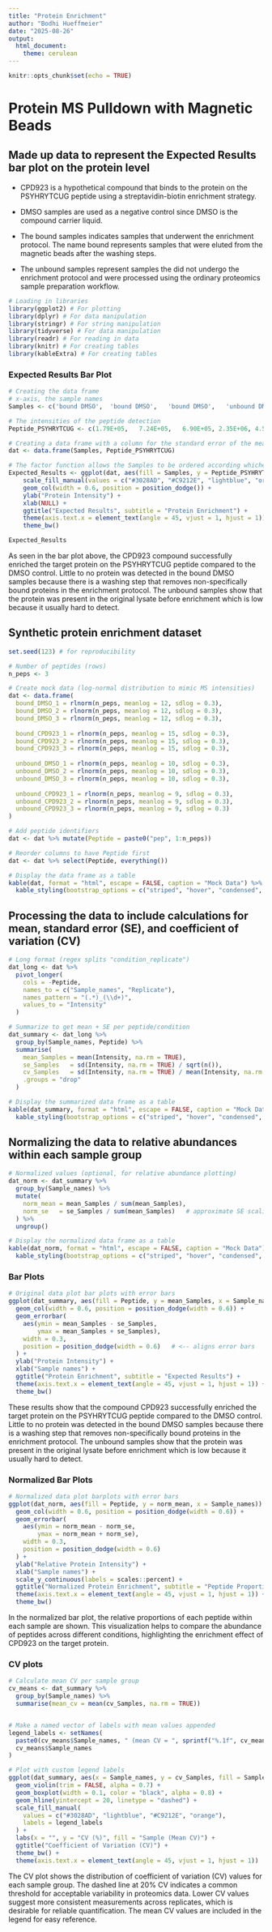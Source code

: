 ```yaml
---
title: "Protein Enrichment"
author: "Bodhi Hueffmeier"
date: "2025-08-26"
output: 
  html_document: 
    theme: cerulean
---
```


```r
knitr::opts_chunk$set(echo = TRUE)
```


# Protein MS Pulldown with Magnetic Beads

## Made up data to represent the Expected Results bar plot on the protein level

- CPD923 is a hypothetical compound that binds to the protein on the PSYHRYTCUG peptide using a streptavidin-biotin enrichment strategy.

- DMSO samples are used as a negative control since DMSO is the compound carrier liquid.

- The bound samples indicates samples that underwent the enrichment protocol. The name bound represents samples that were eluted from the magnetic beads after the washing steps.

- The unbound samples represent samples the did not undergo the enrichment protocol and were processed using the ordinary proteomics sample preparation workflow.


```r
# Loading in libraries
library(ggplot2) # For plotting
library(dplyr) # For data manipulation
library(stringr) # For string manipulation
library(tidyverse) # For data manipulation
library(readr) # For reading in data
library(knitr) # For creating tables
library(kableExtra) # For creating tables
```
### Expected Results Bar Plot

```r
# Creating the data frame
# x-axis, the sample names
Samples <- c('bound DMSO',	'bound DMSO',	'bound DMSO',	'unbound DMSO',	'unbound DMSO',	'unbound DMSO', 'bound CPD923',	'bound CPD923',	'bound CPD923',	'unbound CPD923',	'unbound CPD923',	'unbound CPD923') 

# The intensities of the peptide detection
Peptide_PSYHRYTCUG <- c(1.79E+05,	7.24E+05,	6.90E+05, 2.35E+06,	4.51E+06,	3.33E+06, 1.91E+07,	1.37E+07,	1.08E+07 ,1.79E+05,	7.24E+05,	6.90E+05)

# Creating a data frame with a column for the standard error of the mean grouped by the samples. 
dat <- data.frame(Samples, Peptide_PSYHRYTCUG)

# The factor function allows the Samples to be ordered according whichever samples we chose in order. Using the reorder function only allows one to sort the column in ascending or descending order according to the y-axis variables. 
Expected_Results <- ggplot(dat, aes(fill = Samples, y = Peptide_PSYHRYTCUG, x = factor(Samples, level = c("bound DMSO", "unbound DMSO", "bound CPD923", "unbound CPD923" )))) +
    scale_fill_manual(values = c("#3028AD", "#C9212E", "lightblue", "orange") ) +
    geom_col(width = 0.6, position = position_dodge()) +
    ylab("Protein Intensity") +
    xlab(NULL) +
    ggtitle("Expected Results", subtitle = "Protein Enrichment") +
    theme(axis.text.x = element_text(angle = 45, vjust = 1, hjust = 1)) +
    theme_bw()

Expected_Results
```

As seen in the bar plot above, the CPD923 compound successfully enriched the target protein on the PSYHRYTCUG peptide compared to the DMSO control. Little to no protein was detected in the bound DMSO samples because there is a washing step that removes non-specifically bound proteins in the enrichment protocol. The unbound samples show that the protein was present in the original lysate before enrichment which is low because it usually hard to detect.

## Synthetic protein enrichment dataset

```r
set.seed(123) # for reproducibility

# Number of peptides (rows)
n_peps <- 3  

# Create mock data (log-normal distribution to mimic MS intensities)
dat <- data.frame(
  bound_DMSO_1 = rlnorm(n_peps, meanlog = 12, sdlog = 0.3),
  bound_DMSO_2 = rlnorm(n_peps, meanlog = 12, sdlog = 0.3),
  bound_DMSO_3 = rlnorm(n_peps, meanlog = 12, sdlog = 0.3),
  
  bound_CPD923_1 = rlnorm(n_peps, meanlog = 15, sdlog = 0.3),
  bound_CPD923_2 = rlnorm(n_peps, meanlog = 15, sdlog = 0.3),
  bound_CPD923_3 = rlnorm(n_peps, meanlog = 15, sdlog = 0.3),
  
  unbound_DMSO_1 = rlnorm(n_peps, meanlog = 10, sdlog = 0.3),
  unbound_DMSO_2 = rlnorm(n_peps, meanlog = 10, sdlog = 0.3),
  unbound_DMSO_3 = rlnorm(n_peps, meanlog = 10, sdlog = 0.3),
  
  unbound_CPD923_1 = rlnorm(n_peps, meanlog = 9, sdlog = 0.3),
  unbound_CPD923_2 = rlnorm(n_peps, meanlog = 9, sdlog = 0.3),
  unbound_CPD923_3 = rlnorm(n_peps, meanlog = 9, sdlog = 0.3)
)

# Add peptide identifiers
dat <- dat %>% mutate(Peptide = paste0("pep", 1:n_peps))

# Reorder columns to have Peptide first
dat <- dat %>% select(Peptide, everything())

# Display the data frame as a table
kable(dat, format = "html", escape = FALSE, caption = "Mock Data") %>%
  kable_styling(bootstrap_options = c("striped", "hover", "condensed", "responsive"))
```


## Processing the data to include calculations for mean, standard error (SE), and coefficient of variation (CV)

```r
# Long format (regex splits "condition_replicate")
dat_long <- dat %>%
  pivot_longer(
    cols = -Peptide,
    names_to = c("Sample_names", "Replicate"),
    names_pattern = "(.*)_(\\d+)",
    values_to = "Intensity"
  )

# Summarize to get mean + SE per peptide/condition
dat_summary <- dat_long %>%
  group_by(Sample_names, Peptide) %>%
  summarise(
    mean_Samples = mean(Intensity, na.rm = TRUE),
    se_Samples   = sd(Intensity, na.rm = TRUE) / sqrt(n()),
    cv_Samples   = sd(Intensity, na.rm = TRUE) / mean(Intensity, na.rm = TRUE) * 100,
    .groups = "drop"
  )

# Display the summarized data frame as a table
kable(dat_summary, format = "html", escape = FALSE, caption = "Mock Data") %>%
  kable_styling(bootstrap_options = c("striped", "hover", "condensed", "responsive"))
```

## Normalizing the data to relative abundances within each sample group

```r
# Normalized values (optional, for relative abundance plotting)
dat_norm <- dat_summary %>%
  group_by(Sample_names) %>%
  mutate(
    norm_mean = mean_Samples / sum(mean_Samples),
    norm_se   = se_Samples / sum(mean_Samples)   # approximate SE scaling
  ) %>%
  ungroup()

# Display the normalized data frame as a table
kable(dat_norm, format = "html", escape = FALSE, caption = "Mock Data") %>%
  kable_styling(bootstrap_options = c("striped", "hover", "condensed", "responsive"))
```

### Bar Plots

```r
# Original data plot bar plots with error bars
ggplot(dat_summary, aes(fill = Peptide, y = mean_Samples, x = Sample_names)) +
  geom_col(width = 0.6, position = position_dodge(width = 0.6)) +
  geom_errorbar(
    aes(ymin = mean_Samples - se_Samples,
        ymax = mean_Samples + se_Samples),
    width = 0.3,
    position = position_dodge(width = 0.6)   # <-- aligns error bars
  ) +
  ylab("Protein Intensity") +
  xlab("Sample names") +
  ggtitle("Protein Enrichment", subtitle = "Expected Results") +
  theme(axis.text.x = element_text(angle = 45, vjust = 1, hjust = 1)) +
  theme_bw()
```

These results show that the compound CPD923 successfully enriched the target protein on the PSYHRYTCUG peptide compared to the DMSO control. Little to no protein was detected in the bound DMSO samples because there is a washing step that removes non-specifically bound proteins in the enrichment protocol. The unbound samples show that the protein was present in the original lysate before enrichment which is low because it usually hard to detect.


### Normalized Bar Plots

```r
# Normalized data plot barplots with error bars
ggplot(dat_norm, aes(fill = Peptide, y = norm_mean, x = Sample_names)) +
  geom_col(width = 0.6, position = position_dodge(width = 0.6)) +
  geom_errorbar(
    aes(ymin = norm_mean - norm_se,
        ymax = norm_mean + norm_se),
    width = 0.3,
    position = position_dodge(width = 0.6)
  ) +
  ylab("Relative Protein Intensity") +
  xlab("Sample names") +
  scale_y_continuous(labels = scales::percent) +
  ggtitle("Normalized Protein Enrichment", subtitle = "Peptide Proportions") +
  theme(axis.text.x = element_text(angle = 45, vjust = 1, hjust = 1)) +
  theme_bw()
```

In the normalized bar plot, the relative proportions of each peptide within each sample are shown. This visualization helps to compare the abundance of peptides across different conditions, highlighting the enrichment effect of CPD923 on the target protein.

### CV plots

```r
# Calculate mean CV per sample group
cv_means <- dat_summary %>%
  group_by(Sample_names) %>%
  summarise(mean_cv = mean(cv_Samples, na.rm = TRUE))


# Make a named vector of labels with mean values appended
legend_labels <- setNames(
  paste0(cv_means$Sample_names, " (mean CV = ", sprintf("%.1f", cv_means$mean_cv), "%)"),
  cv_means$Sample_names
)

# Plot with custom legend labels
ggplot(dat_summary, aes(x = Sample_names, y = cv_Samples, fill = Sample_names)) +
  geom_violin(trim = FALSE, alpha = 0.7) +
  geom_boxplot(width = 0.1, color = "black", alpha = 0.8) +
  geom_hline(yintercept = 20, linetype = "dashed") +
  scale_fill_manual(
    values = c("#3028AD", "lightblue", "#C9212E", "orange"),
    labels = legend_labels
  ) +
  labs(x = "", y = "CV (%)", fill = "Sample (Mean CV)") +
  ggtitle("Coefficient of Variation (CV)") +
  theme_bw() +
  theme(axis.text.x = element_text(angle = 45, vjust = 1, hjust = 1))
```

The CV plot shows the distribution of coefficient of variation (CV) values for each sample group. The dashed line at 20% CV indicates a common threshold for acceptable variability in proteomics data. Lower CV values suggest more consistent measurements across replicates, which is desirable for reliable quantification. The mean CV values are included in the legend for easy reference.
